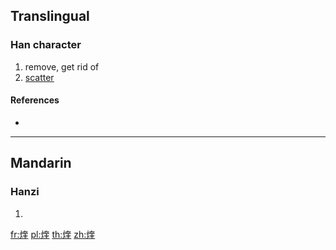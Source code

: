 ==Translingual==

===Han character===
{{Han char|rn=86|rad=火|as=09|sn=13|four=94814|canj=FKGG}}

# remove, get rid of
# [[scatter]]

====References====
* {{Han ref|kx=0675.230|dkj=19170|hdz=32216.070|uh=7143|ud=28995|bh=DE79|bd=56953}}

----

==Mandarin==

===Hanzi===
{{cmn-hanzi|pin=[[kuǐ]] ([[kui3]])|wg=k'uei<sup>3</sup>}}

# {{defn|lang=cmn|sort=火09}}

[[fr:煃]]
[[pl:煃]]
[[th:煃]]
[[zh:煃]]